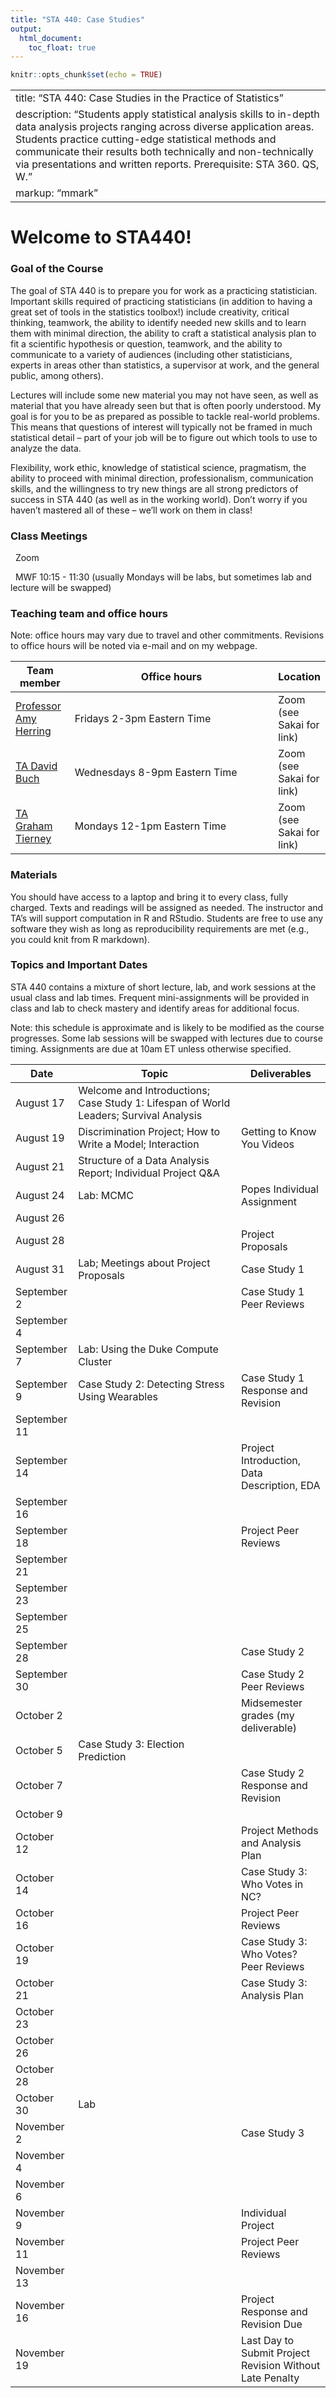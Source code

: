```yaml
---
title: "STA 440: Case Studies"
output: 
  html_document:
    toc_float: true
---
```


```r
knitr::opts_chunk$set(echo = TRUE)
```

---
title: "STA 440: Case Studies in the Practice of Statistics"
description: "Students apply statistical analysis skills to in-depth data analysis projects ranging across diverse application areas. Students practice cutting-edge statistical methods and communicate their results both technically and non-technically via presentations and written reports. Prerequisite: STA 360. QS, W."
markup: "mmark"
---



# Welcome to STA440!

### Goal of the Course

The goal of STA 440 is to prepare you for work as a practicing statistician. Important skills required of practicing statisticians (in addition to having a great set of tools in the statistics toolbox!) include creativity, critical thinking, teamwork, the ability to identify needed new skills and to learn them with minimal direction, the ability to craft a statistical analysis plan to fit a scientific hypothesis or question, teamwork, and the ability to communicate to a variety of audiences (including other statisticians, experts in areas other than statistics, a supervisor at work, and the general public, among others). 

Lectures will include some new material you may not have seen, as well as material that you have already seen but that is often poorly understood. My goal is for you to be as prepared as possible to tackle real-world problems. This means that questions of interest will typically not be framed in much statistical detail -- part of your job will be to figure out which tools to use to analyze the data. 

Flexibility, work ethic, knowledge of statistical science, pragmatism, the ability to proceed with minimal direction, professionalism, communication skills, and the willingness to try new things are all strong predictors of success in STA 440 (as well as in the working world). Don't worry if you haven't mastered all of these -- we'll work on them in class! 

### Class Meetings

<font color="#6CA0DC"><i class="fas fa-university fa-lg"></i></font> &nbsp; Zoom

<font color="#6CA0DC"><i class="fas fa-calendar-alt fa-lg"></i></font> &nbsp; MWF 10:15 - 11:30 (usually Mondays will be labs, but sometimes lab and lecture will be swapped)


### Teaching team and office hours 


Note: office hours may vary due to travel and other commitments. Revisions to office hours will be noted via e-mail and on my webpage. 

| Team member | Office hours | Location |
| ----------  | -------------------------------------         | ---- |
| [Professor Amy Herring](https://stat.duke.edu/people/amy-h-herring)  <a href="mailto:amy.herring@duke.edu" title="email"><i class="fa fa-envelope"></i></a> &nbsp;  | Fridays 2-3pm Eastern Time | Zoom (see Sakai for link) |
 [TA David Buch](https://davidbuch.github.io)  <a href="mailto:david.buch@duke.edu" title="email"><i class="fa fa-envelope"></i></a> &nbsp;  | Wednesdays 8-9pm Eastern Time | Zoom (see Sakai for link) |
 [TA Graham Tierney](https://g-tierney.github.io)  <a href="mailto:graham.tierney@duke.edu" title="email"><i class="fa fa-envelope"></i></a> &nbsp; | Mondays 12-1pm Eastern Time | Zoom (see Sakai for link) |
 
                  


### Materials

You should have access to a laptop and bring it to every class, fully charged. Texts and readings will be assigned as needed. The instructor and TA's will support computation in R and RStudio. Students are free to use any software they wish as long as reproducibility requirements are met (e.g., you could knit from R markdown).


### Topics and Important Dates

STA 440 contains a mixture of short lecture, lab, and work sessions at the usual class and lab times. Frequent mini-assignments will be provided in class and lab to check mastery and identify areas for additional focus.

Note: this schedule is approximate and is likely to be modified as the course progresses. Some lab sessions will be swapped with lectures due to course timing. Assignments are due at 10am ET unless otherwise specified. 



|Date           |Topic                      |Deliverables     |
| ----------    | ---------------------------         | --------------- |
| August 17     | Welcome and Introductions; Case Study 1: Lifespan of World Leaders; Survival Analysis        |     |
| August 19     | Discrimination Project; How to Write a Model; Interaction    |    Getting to Know You Videos  |
| August 21     | Structure of a Data Analysis Report; Individual Project Q&A     |        |
| August 24    |  Lab: MCMC   |  Popes Individual Assignment    |
| August 26  | |  |
| August 28   |   | Project Proposals |
| August 31  |  Lab; Meetings about Project Proposals | Case Study 1  |
| September 2  |   |  Case Study 1 Peer Reviews  |
| September 4  | |  |
| September 7  | Lab: Using the Duke Compute Cluster |    |
| September 9  | Case Study 2: Detecting Stress Using Wearables | Case Study 1 Response and Revision  |
| September 11  |  |   |
| September 14  |  | Project Introduction, Data Description, EDA |
| September 16  |  |  |
| September 18  |   | Project Peer Reviews |
| September 21  |       |   |
| September 23     | |   | 
| September 25     |  |  |
| September 28    |  | Case Study 2  |
| September 30   |   | Case Study 2 Peer Reviews |
| October 2   |  | Midsemester grades (my deliverable)  |
| October 5    | Case Study 3: Election Prediction |   |
| October 7    |  | Case Study 2 Response and Revision |
| October 9    |  |   |
| October 12    |  | Project Methods and Analysis Plan  | 
| October 14    |  | Case Study 3: Who Votes in NC? |
| October 16   |   | Project Peer Reviews  | 
| October 19    |  | Case Study 3: Who Votes? Peer Reviews  | 
| October 21    |  | Case Study 3: Analysis Plan   |
| October 23   | |  |
| October 26    |  |   | 
| October 28   |  |  |
| October 30   | Lab |  |
| November 2   |  | Case Study 3  |
| November 4   |  | |
| November 6   |  |  |
| November 9   |  | Individual Project |
| November 11   |  | Project Peer Reviews  | 
| November 13   |  |  |
| November 16   |  | Project Response and Revision Due |
| November 19   |  | Last Day to Submit Project Revision Without Late Penalty|


